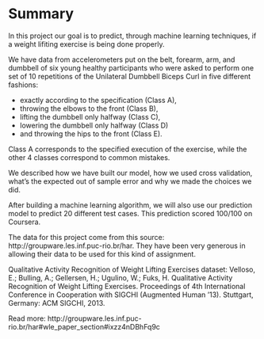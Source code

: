 # Summary

In this project our goal is to predict, through machine learning techniques, if a weight lifiting exercise is being done properly.

We have data from accelerometers put on the belt, forearm, arm, and dumbbell of six young healthy participants who were asked to perform one set of 10 repetitions of the Unilateral Dumbbell Biceps Curl in five different fashions: 

- exactly according to the specification (Class A), 
- throwing the elbows to the front (Class B), 
- lifting the dumbbell only halfway (Class C), 
- lowering the dumbbell only halfway (Class D) 
- and throwing the hips to the front (Class E).

Class A corresponds to the specified execution of the exercise, while the other 4 classes correspond to common mistakes. 

We described how we have built our model, how we used cross validation, what's the expected out of sample error and why we made the choices we did. 

After building a machine learning algorithm, we will also use our prediction model to predict 20 different test cases. This prediction scored 100/100 on Coursera.

The data for this project come from this source: http://groupware.les.inf.puc-rio.br/har. They have been very generous in allowing their data to be used for this kind of assignment. 

Qualitative Activity Recognition of Weight Lifting Exercises dataset:
Velloso, E.; Bulling, A.; Gellersen, H.; Ugulino, W.; Fuks, H. Qualitative Activity Recognition of Weight Lifting Exercises. Proceedings of 4th International Conference in Cooperation with SIGCHI (Augmented Human '13). Stuttgart, Germany: ACM SIGCHI, 2013.

Read more: http://groupware.les.inf.puc-rio.br/har#wle_paper_section#ixzz4nDBhFq9c


